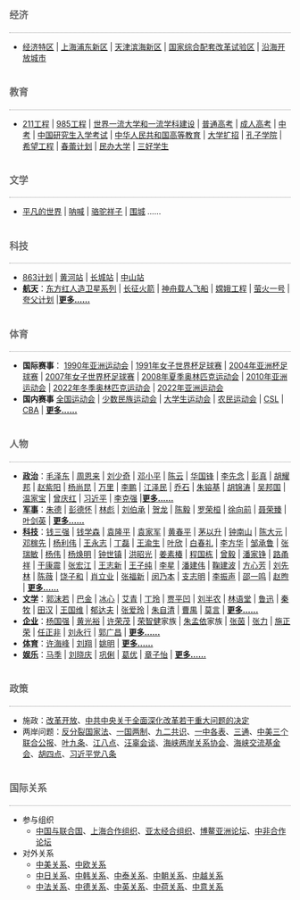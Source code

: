 <div style="border-bottom: 1px dotted #888888; font-weight: bold; padding: 0.5em 0 0.17em 0em; font-size: 120%; font-weight: bold; color: #666; background-color: transparent;">经济</div>
*[[经济特区|经济特区]] | [[上海浦东新区|上海浦东新区]] | [[天津滨海新区|天津滨海新区]] | [[国家综合配套改革试验区|国家综合配套改革试验区]] | [[沿海开放城市|沿海开放城市]]

<div style="border-bottom: 1px dotted #888888; font-weight: bold; padding: 0.5em 0 0.17em 0em; font-size: 120%; font-weight: bold; color: #666; background-color: transparent;">教育</div>
*[[211工程|211工程]] | [[985工程|985工程]] | [[世界一流大学和一流学科建设|世界一流大学和一流学科建设]] | [[普通高考|普通高考]] | [[成人高考|成人高考]] | [[中考|中考]] | [[中国研究生入学考试|中国研究生入学考试]] | [[中华人民共和国高等教育|中华人民共和国高等教育]] | [[大学扩招|大学扩招]] | [[孔子学院|孔子学院]] | [[希望工程|希望工程]] | [[春蕾计划|春蕾计划]] | [[民办大学|民办大学]] | [[三好学生|三好学生]]

<div style="border-bottom: 1px dotted #888888; font-weight: bold; padding: 0.5em 0 0.17em 0em; font-size: 120%; font-weight: bold; color: #666; background-color: transparent;">文学</div>
*[[平凡的世界|平凡的世界]] | [[呐喊|呐喊]] | [[骆驼祥子|骆驼祥子]] | [[围城|围城]] ……

<div style="border-bottom: 1px dotted #888888; font-weight: bold; padding: 0.5em 0 0.17em 0em; font-size: 120%; font-weight: bold; color: #666; background-color: transparent;">科技</div>
*[[863计划|863计划]] | [[黄河站|黄河站]] | [[长城站|长城站]] | [[中国南极中山站|中山站]]
*'''[[中国航天|航天]]'''：[[东方红人造卫星系列|东方红人造卫星系列]] | [[长征火箭|长征火箭]] | [[神舟载人飞船|神舟载人飞船]] | [[嫦娥工程|嫦娥工程]] | [[萤火一号|萤火一号]] | [[夸父计划|夸父计划]] |'''[[:Category:中国航天|更多……]]'''

<div style="border-bottom: 1px dotted #888888; font-weight: bold; padding: 0.5em 0 0.17em 0em; font-size: 120%; font-weight: bold; color: #666; background-color: transparent;">体育</div>
*'''国际赛事'''： [[1990年亚洲运动会|1990年亚洲运动会]] | [[1991年女子世界杯足球赛|1991年女子世界杯足球赛]] | [[2004年亚洲杯足球赛|2004年亚洲杯足球赛]] | [[2007年女子世界杯足球赛|2007年女子世界杯足球赛]] | [[2008年夏季奥林匹克运动会|2008年夏季奥林匹克运动会]] | [[2010年亚洲运动会|2010年亚洲运动会]] | [[2022年冬季奥林匹克运动会|2022年冬季奥林匹克运动会]] | [[2022年亚洲运动会|2022年亚洲运动会]]
*'''国内赛事''' [[中华人民共和国全国运动会|全国运动会]] | [[中华人民共和国少数民族传统体育运动会|少数民族运动会]] | [[中华人民共和国大学生运动会|大学生运动会]] | [[中华人民共和国农民运动会|农民运动会]] | [[中国足球超级联赛|CSL]] | [[中国男子篮球职业联赛|CBA]] | '''[[:Category:中国体育|更多……]]'''

<div style="border-bottom: 1px dotted #888888; font-weight: bold; padding: 0.5em 0 0.17em 0em; font-size: 120%; font-weight: bold; color: #666; background-color: transparent;">人物</div>
*'''[[政治|政治]]'''：[[毛泽东|毛泽东]] | [[周恩来|周恩来]] | [[刘少奇|刘少奇]] | [[邓小平|邓小平]] | [[陈云|陈云]] | [[华国锋|华国锋]] | [[李先念|李先念]] | [[彭真|彭真]] | [[胡耀邦|胡耀邦]] | [[赵紫阳|赵紫阳]] | [[杨尚昆|杨尚昆]] | [[万里|万里]] | [[李鹏|李鹏]] | [[江泽民|江泽民]] | [[乔石|乔石]] | [[朱镕基|朱镕基]] | [[胡锦涛|胡锦涛]] | [[吴邦国|吴邦国]] | [[温家宝|温家宝]] | [[曾庆红|曾庆红]] | [[习近平|习近平]] | [[李克强|李克强]] |'''[[:Category:中华人民共和国领导人|更多……]]'''
*'''[[军事|军事]]'''：[[朱德|朱德]] | [[彭德怀|彭德怀]] | [[林彪|林彪]] | [[刘伯承|刘伯承]] | [[贺龙|贺龙]] | [[陈毅|陈毅]] | [[罗荣桓|罗荣桓]] | [[徐向前|徐向前]] | [[聂荣臻|聂荣臻]] | [[叶剑英|叶剑英]] | '''[[:Category:中国人民解放军人物|更多……]]''' 
*'''[[理工科|科技]]'''：[[钱三强|钱三强]] | [[钱学森|钱学森]] | [[袁隆平|袁隆平]] | [[袁家军|袁家军]] | [[黄春平|黄春平]] | [[茅以升|茅以升]] | [[钟南山|钟南山]] | [[陈大元|陈大元]] | [[邓稼先|邓稼先]] | [[杨利伟|杨利伟]] | [[王永志|王永志]] | [[丁磊|丁磊]] | [[王渝生|王渝生]] | [[叶欣|叶欣]] | [[白春礼|白春礼]] | [[李方华|李方华]] | [[邹承鲁|邹承鲁]] | [[张瑞敏|张瑞敏]] | [[杨伟_(成飞)|杨伟]] | [[杨焕明|杨焕明]] | [[钟世镇|钟世镇]] | [[洪昭光|洪昭光]] | [[姜素椿|姜素椿]] | [[程国栋|程国栋]] | [[曾毅|曾毅]] | [[潘家铮|潘家铮]] | [[路甬祥|路甬祥]] | [[于康震|于康震]] | [[张宏江|张宏江]] | [[王志新|王志新]] | [[王子纯|王子纯]] | [[李星|李星]] | [[潘建伟|潘建伟]] | [[鞠建波|鞠建波]] | [[方心芳|方心芳]] | [[刘先林|刘先林]] | [[陈薇|陈薇]] | [[饶子和|饶子和]] | [[肖立业|肖立业]] | [[张福新|张福新]] | [[闵乃本|闵乃本]] | [[支志明|支志明]] | [[李振声_(小麦遗传育种学家)|李振声]] | [[邵一鸣|邵一鸣]] | [[赵煦_(飞行力学与控制专家)|赵煦]] | '''[[:Category:各学科中国专家|更多……]]'''
*'''[[文学|文学]]'''：[[郭沫若|郭沫若]] | [[巴金|巴金]] | [[冰心|冰心]] | [[艾青|艾青]] | [[丁玲|丁玲]] | [[贾平凹|贾平凹]] | [[刘半农|刘半农]] | [[林语堂|林语堂]] | [[鲁迅|鲁迅]] | [[秦牧|秦牧]] | [[田汉|田汉]] | [[王国维|王国维]] | [[郁达夫|郁达夫]] | [[张爱玲|张爱玲]] | [[朱自清|朱自清]] | [[曹禺|曹禺]] | [[莫言|莫言]] | '''[[:Category:中国作家|更多……]]'''
*'''[[企业|企业]]'''：[[杨国强_(中国企业家)|杨国强]] | [[黄光裕|黄光裕]] | [[许荣茂|许荣茂]] | [[荣智健|荣智健]]家族 | [[朱孟依|朱孟依]]家族 | [[张茵|张茵]] | [[张力|张力]] | [[施正荣|施正荣]] | [[任正非|任正非]] | [[刘永行|刘永行]] | [[郭广昌|郭广昌]] | '''[[:Category:中国企业家|更多……]]'''
*'''[[体育|体育]]'''：[[许海峰|许海峰]] | [[刘翔|刘翔]] | [[姚明|姚明]] | '''[[:Category:中国运动员|更多……]]'''
*'''[[娱乐|娱乐]]'''：[[马季|马季]] | [[刘晓庆|刘晓庆]] | [[巩俐|巩俐]] | [[葛优|葛优]] | [[章子怡|章子怡]] | '''[[:Category:中国演员|更多……]]'''

<div style="border-bottom: 1px dotted #888888; font-weight: bold; padding: 0.5em 0 0.17em 0em; font-size: 120%; font-weight: bold; color: #666; background-color: transparent;">政策</div>
*施政：[[改革开放|改革开放]]、[[中共中央关于全面深化改革若干重大问题的决定|中共中央关于全面深化改革若干重大问题的决定]]
*两岸问题：[[反分裂国家法|反分裂国家法]]、[[一国两制|一国两制]]、[[九二共识|九二共识]]、[[一中各表|一中各表]]、[[三通|三通]]、[[中美三个联合公报|中美三个联合公报]]、[[叶九条|叶九条]]、[[江八点|江八点]]、[[汪辜会谈|汪辜会谈]]、[[海峡两岸关系协会|海峡两岸关系协会]]、[[海峡交流基金会|海峡交流基金会]]、[[胡四点|胡四点]]、[[习近平党八条|习近平党八条]]

<div style="border-bottom: 1px dotted #888888; font-weight: bold; padding: 0.5em 0 0.17em 0em; font-size: 120%; font-weight: bold; color: #666; background-color: transparent;">国际关系</div>
*参与组织
**[[中国与联合国|中国与联合国]]、[[上海合作组织|上海合作组织]]、[[亚太经合组织|亚太经合组织]]、[[博鳌亚洲论坛|博鳌亚洲论坛]]、[[中非合作论坛|中非合作论坛]]
*对外关系
**[[中美关系|中美关系]]、[[中欧关系|中欧关系]]
**[[中日关系|中日关系]]、[[中韩关系|中韩关系]]、[[中泰关系|中泰关系]]、[[中朝关系|中朝关系]]、[[中越关系|中越关系]]
**[[中法关系|中法关系]]、[[中德关系|中德关系]]、[[中英关系|中英关系]]、[[中荷关系|中荷关系]]、[[中意关系|中意关系]]